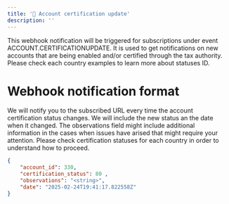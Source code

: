 ```yaml
---
title: '📨 Account certification update'
description: ''
---
```


This webhook notification will be triggered for subscriptions under event ACCOUNT.CERTIFICATIONUPDATE.
It is used to get notifications on new accounts that are being enabled and/or certified through the tax authority.
Please check each country examples to learn more about statuses ID.

# Webhook notification format

We will notify you to the subscribed URL every time the account certification status changes. We will include the new status an the date when it changed.
The observations field might include additional information in the cases when issues have arised that might require your attention.
Please check certification statuses for each country in order to understand how to proceed.

```json
{
    "account_id": 330,
    "certification_status": 80 ,
    "observations": "<string>",
    "date": "2025-02-24T19:41:17.822558Z"
}
```